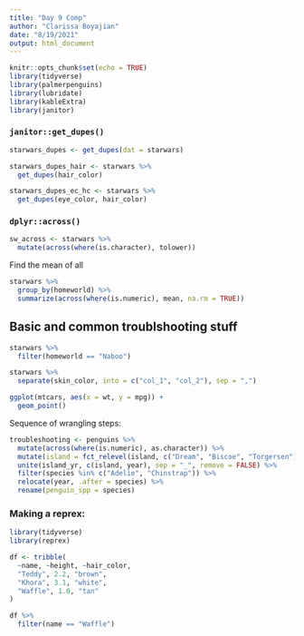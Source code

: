 ```yaml
---
title: "Day 9 Comp"
author: "Clarissa Boyajian"
date: "8/19/2021"
output: html_document
---
```


```r
knitr::opts_chunk$set(echo = TRUE)
library(tidyverse)
library(palmerpenguins)
library(lubridate)
library(kableExtra)
library(janitor)
```



### `janitor::get_dupes()`
```r
starwars_dupes <- get_dupes(dat = starwars)

starwars_dupes_hair <- starwars %>% 
  get_dupes(hair_color)

starwars_dupes_ec_hc <- starwars %>% 
  get_dupes(eye_color, hair_color)

```

### `dplyr::across()`

```r
sw_across <- starwars %>% 
  mutate(across(where(is.character), tolower))
```

Find the mean of all 
```r
starwars %>% 
  group_by(homeworld) %>% 
  summarize(across(where(is.numeric), mean, na.rm = TRUE))

```

## Basic and common troublshooting stuff
```r
starwars %>% 
  filter(homeworld == "Naboo")
```

```r
starwars %>% 
  separate(skin_color, into = c("col_1", "col_2"), sep = ",")

```

```r
ggplot(mtcars, aes(x = wt, y = mpg)) + 
  geom_point()
```

Sequence of wrangling steps:
```r
troubleshooting <- penguins %>% 
  mutate(across(where(is.numeric), as.character)) %>% 
  mutate(island = fct_relevel(island, c("Dream", "Biscoe", "Torgersen"))) %>% 
  unite(island_yr, c(island, year), sep = "_", remove = FALSE) %>% 
  filter(species %in% c("Adelie", "Chinstrap")) %>% 
  relocate(year, .after = species) %>% 
  rename(penguin_spp = species)
```


### Making a reprex:

```r
library(tidyverse)
library(reprex)

df <- tribble(
  ~name, ~height, ~hair_color,
  "Teddy", 2.2, "brown",
  "Khora", 3.1, "white",
  "Waffle", 1.0, "tan"
)

df %>% 
  filter(name == "Waffle")

```














